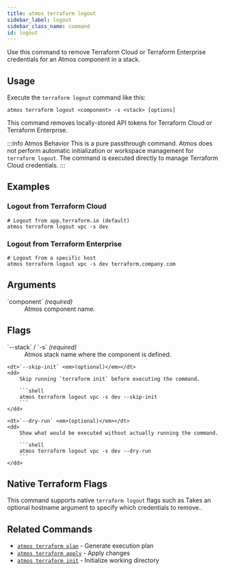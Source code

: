 ```yaml
---
title: atmos terraform logout
sidebar_label: logout
sidebar_class_name: command
id: logout
---
```


<Intro>
Use this command to remove Terraform Cloud or Terraform Enterprise credentials for an Atmos component in a stack.
</Intro>

<Screengrab title="atmos terraform logout --help" slug="atmos-terraform-logout--help" />

## Usage

Execute the `terraform logout` command like this:

```shell
atmos terraform logout <component> -s <stack> [options]
```

This command removes locally-stored API tokens for Terraform Cloud or Terraform Enterprise.

:::info Atmos Behavior
This is a pure passthrough command. Atmos does not perform automatic initialization or workspace management for `terraform logout`. The command is executed directly to manage Terraform Cloud credentials.
:::
## Examples

### Logout from Terraform Cloud

```shell
# Logout from app.terraform.io (default)
atmos terraform logout vpc -s dev
```

### Logout from Terraform Enterprise

```shell
# Logout from a specific host
atmos terraform logout vpc -s dev terraform.company.com
```

## Arguments

<dl>
    <dt>`component` <em>(required)</em></dt>
    <dd>
        Atmos component name.
    </dd>
</dl>

## Flags

<dl>
    <dt>`--stack` / `-s` <em>(required)</em></dt>
    <dd>
        Atmos stack name where the component is defined.
    </dd>

    <dt>`--skip-init` <em>(optional)</em></dt>
    <dd>
        Skip running `terraform init` before executing the command.

        ```shell
        atmos terraform logout vpc -s dev --skip-init
        ```
    </dd>

    <dt>`--dry-run` <em>(optional)</em></dt>
    <dd>
        Show what would be executed without actually running the command.

        ```shell
        atmos terraform logout vpc -s dev --dry-run
        ```
    </dd>
</dl>

## Native Terraform Flags

This command supports native `terraform logout` flags such as Takes an optional hostname argument to specify which credentials to remove..

## Related Commands

- [`atmos terraform plan`](/cli/commands/terraform/plan) - Generate execution plan
- [`atmos terraform apply`](/cli/commands/terraform/apply) - Apply changes
- [`atmos terraform init`](/cli/commands/terraform/init) - Initialize working directory
